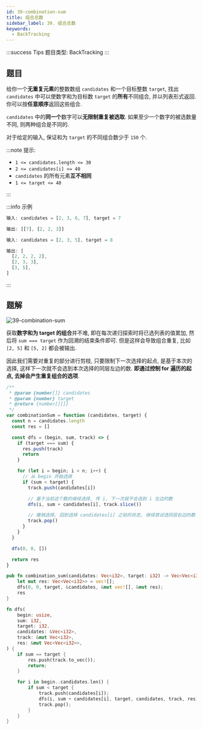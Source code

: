 ```yaml
---
id: 39-combination-sum
title: 组合总数
sidebar_label: 39. 组合总数
keywords:
  - BackTracking
---
```


:::success Tips
题目类型: BackTracking
:::

## 题目

给你一个**无重复元素**的整数数组 `candidates` 和一个目标整数 `target`, 找出 `candidates` 中可以使数字和为目标数 `target` 的**所有**不同组合, 并以列表形式返回. 你可以按**任意顺序**返回这些组合.

`candidates` 中的**同一个**数字可以**无限制重复被选取**. 如果至少一个数字的被选数量不同, 则两种组合是不同的. 

对于给定的输入, 保证和为 `target` 的不同组合数少于 `150` 个.

:::note 提示:

- `1 <= candidates.length <= 30`
- `2 <= candidates[i] <= 40`
- `candidates` 的所有元素**互不相同**
- `1 <= target <= 40`

:::

:::info 示例

```ts
输入: candidates = [2, 3, 6, 7], target = 7

输出: [[7], [2, 2, 3]]
```

```ts
输入: candidates = [2, 3, 5], target = 8

输出: [
  [2, 2, 2, 2],
  [2, 3, 3],
  [3, 5],
]
```

:::

## 题解

![39-combination-sum](../../static/img/39-combination-sum.png)

获取**数字和为 target 的组合**并不难, 即在每次递归探索时将已选列表的值累加, 然后将 `sum === target` 作为回溯的结束条件即可. 但是这样会导致组合重复, 比如 `[2, 5]` 和 `[5, 2]` 都会被输出.

因此我们需要对重复的部分进行剪枝, 只要限制下一次选择的起点, 是基于本次的选择, 这样下一次就不会选到本次选择的同层左边的数.
**即通过控制 for 遍历的起点, 去掉会产生重复组合的选项**.


<Tabs>
  <TabItem value="JavaScript" label="JavaScript" default>

```js
/**
 * @param {number[]} candidates
 * @param {number} target
 * @return {number[][]}
 */
var combinationSum = function (candidates, target) {
  const n = candidates.length
  const res = []

  const dfs = (begin, sum, track) => {
    if (target === sum) {
      res.push(track)
      return
    }

    for (let i = begin; i < n; i++) {
      // 从 begin 开始选择
      if (sum < target) {
        track.push(candidates[i])

        // 基于当前这个数的继续选择, 传 i, 下一次就不会选到 i 左边的数
        dfs(i, sum + candidates[i], track.slice())

        // 撤销选择, 回到选择 candidates[i] 之前的状态, 继续尝试选同层右边的数
        track.pop()
      }
    }
  }

  dfs(0, 0, [])

  return res
}
```

</TabItem>
<TabItem value="Rust" label="Rust">

```rust
pub fn combination_sum(candidates: Vec<i32>, target: i32) -> Vec<Vec<i32>> {
    let mut res: Vec<Vec<i32>> = vec![];
    dfs(0, 0, target, &candidates, &mut vec![], &mut res);
    res
}

fn dfs(
    begin: usize,
    sum: i32,
    target: i32,
    candidates: &Vec<i32>,
    track: &mut Vec<i32>,
    res: &mut Vec<Vec<i32>>,
) {
    if sum == target {
        res.push(track.to_vec());
        return;
    }

    for i in begin..candidates.len() {
        if sum < target {
            track.push(candidates[i]);
            dfs(i, sum + candidates[i], target, candidates, track, res);
            track.pop();
        }
    }
}

```

</TabItem>
</Tabs>
